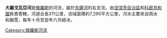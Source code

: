 '''大羅戈瓦亞河'''是[[俄羅斯|俄羅斯]]的河流，屬於[[烏薩河_(伯朝拉河支流)|烏薩河]]的右支流，由[[涅涅茨自治區|涅涅茨自治區]]和[[科密共和國|科密共和國]]負責管轄，河道全長311公里，流域面積約7,290平方公里，河水主要來自雨水和融雪，每年十月至翌年六月結冰。

{{Russia-geo-stub}}
[[Category:俄羅斯河流|Category:俄羅斯河流]]